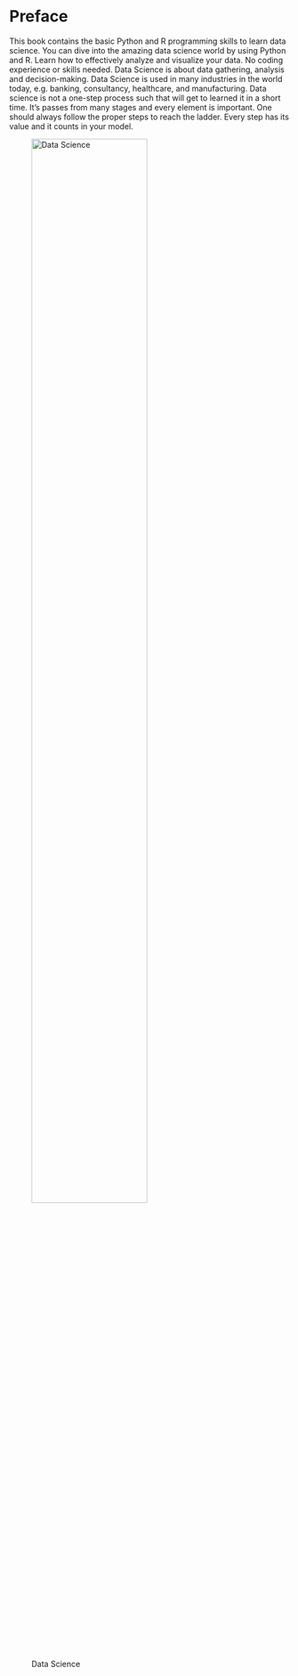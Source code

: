 # Preface {.unnumbered}

This book contains the basic Python and R programming skills to learn data science. You can dive into the amazing data science world by using Python and R. Learn how to effectively analyze and visualize your data. No coding experience or skills needed. Data Science is about data gathering, analysis and decision-making. Data Science is used in many industries in the world today, e.g. banking, consultancy, healthcare, and manufacturing. Data science is not a one-step process such that will get to learned it in a short time. It’s passes from many stages and every element is important. One should always follow the proper steps to reach the ladder. Every step has its value and it counts in your model.

![Data Science](figures/1.jpeg){height=70%, width=70%}
